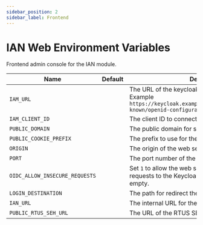 ```yaml
---
sidebar_position: 2
sidebar_label: Frontend
---
```


# IAN Web Environment Variables

Frontend admin console for the IAN module.

| Name                           | Default | Description                                                                                                                             |
| ------------------------------ | ------- | --------------------------------------------------------------------------------------------------------------------------------------- |
| `IAM_URL`                      |         | The URL of the keycloak OIDC discovery endpoint. Example `https://keycloak.example.com/realms/myrealm/.well-known/openid-configuration` |
| `IAM_CLIENT_ID`                |         | The client ID to connect to Keycloak.                                                                                                   |
| `PUBLIC_DOMAIN`                |         | The public domain for setting the cookie.                                                                                               |
| `PUBLIC_COOKIE_PREFIX`         |         | The prefix to use for the cookie name.                                                                                                  |
| `ORIGIN`                       |         | The origin of the web server.                                                                                                           |
| `PORT`                         |         | The port number of the web server.                                                                                                      |
| `OIDC_ALLOW_INSECURE_REQUESTS` |         | Set `1` to allow the web server to make insecure requests to the Keycloak server. Otherwise, leave it empty.                            |
| `LOGIN_DESTINATION`            |         | The path for redirect the user to after login.                                                                                          |
| `IAN_URL`                      |         | The internal URL for the IAN backend service.                                                                                           |
| `PUBLIC_RTUS_SEH_URL`          |         | The URL of the RTUS SEH module's backend service                                                                                        |
